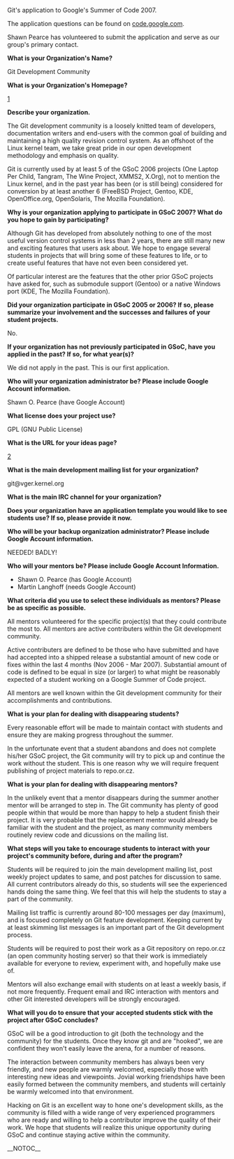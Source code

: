 Git's application to Google's Summer of Code 2007.

The application questions can be found on
[http://code.google.com/support/bin/answer.py?answer=60303&topic=10727 code.google.com].

Shawn Pearce has volunteered to submit the application and serve
as our group's primary contact.

<b> What is your Organization's Name? </b>

Git Development Community

<b> What is your Organization's Homepage? </b>

[http://git.or.cz/]

<b> Describe your organization. </b>

The Git development community is a loosely knitted team of developers,
documentation writers and end-users with the common goal of
building and maintaining a high quality revision control system.
As an offshoot of the Linux kernel team, we take great pride in
our open development methodology and emphasis on quality.

Git is currently used by at least 5 of the GSoC 2006 projects
(One Laptop Per Child, Tangram, The Wine Project, XMMS2, X.Org),
not to mention the Linux kernel, and in the past year has been (or
is still being) considered for conversion by at least another 6
(FreeBSD Project, Gentoo, KDE, OpenOffice.org, OpenSolaris, The
Mozilla Foundation).

''' Why is your organization applying to participate in GSoC 2007? What
do you hope to gain by participating? '''

Although Git has developed from absolutely nothing to one of
the most useful version control systems in less than 2 years,
there are still many new and exciting features that
users ask about.  We hope to engage several students
in projects that will bring some of these features to life, or to
create useful features that have not even been considered yet.

Of particular interest are the features that the other prior GSoC
projects have asked for, such as submodule support (Gentoo) or a
native Windows port (KDE, The Mozilla Foundation).

''' Did your organization participate in GSoC 2005 or 2006? If so,
please summarize your involvement and the successes and failures
of your student projects. '''

No.

''' If your organization has not previously participated in GSoC,
have you applied in the past? If so, for what year(s)? '''

We did not apply in the past.  This is our first application.

''' Who will your organization administrator be? Please include Google
Account information. '''

Shawn O. Pearce (have Google Account)

<b> What license does your project use? </b>

GPL (GNU Public License)

<b> What is the URL for your ideas page? </b>

[http://git.or.cz/gitwiki/SoC2007Ideas]

<b> What is the main development mailing list for your organization? </b>

git@vger.kernel.org

<b> What is the main IRC channel for your organization? </b>

<!-- #git on irc.freenode.org.
 -->

''' Does your organization have an application template you would like
to see students use? If so, please provide it now. '''

''' Who will be your backup organization administrator? Please include
Google Account information. '''

NEEDED!  BADLY!

''' Who will your mentors be? Please include Google Account
Information. '''

* Shawn O. Pearce (has Google Account)
* Martin Langhoff (needs Google Account)

''' What criteria did you use to select these individuals as
mentors? Please be as specific as possible. '''

All mentors volunteered for the specific project(s) that they could
contribute the most to.  All mentors are active contributers within
the Git development community.

Active contributers are defined to be those who have submitted and
have had accepted into a shipped release a substantial amount of
new code or fixes within the last 4 months (Nov 2006 - Mar 2007).
Substantial amount of code is defined to be equal in size (or
larger) to what might be reasonably expected of a student working
on a Google Summer of Code project.

All mentors are well known within the Git development
community for their accomplishments and contributions.

<b> What is your plan for dealing with disappearing students? </b>

Every reasonable effort will be made to maintain contact with
students and ensure they are making progress throughout the summer.

In the unfortunate event that a student abandons and does not
complete his/her GSoC project, the Git community will try to pick up
and continue the work without the student.  This is one reason why we
will require frequent publishing of project materials to repo.or.cz.

<b> What is your plan for dealing with disappearing mentors? </b>

In the unlikely event that a mentor disappears during the summer
another mentor will be arranged to step in.  The Git community
has plenty of good people within that would be more than happy
to help a student finish their project.  It is very probable that
the replacement mentor would already be familiar with the student
and the project, as many community members routinely review code
and dicussions on the mailing list.

''' What steps will you take to encourage students to interact with
your project's community before, during and after the program? '''

Students will be required to join the main development mailing list,
post weekly project updates to same, and post patches for discussion
to same.  All current contributors already do this, so
students will see the experienced hands doing the same thing. We feel
that this will help the students to stay a part of the community.

Mailing list traffic is currently around 80-100 messages per day
(maximum), and is focused completely on Git feature development.
Keeping current by at least skimming list messages is an important
part of the Git development process.

Students will be required to post their work as a Git repository on
repo.or.cz (an open community hosting server) so that their work
is immediately available for everyone to review, experiment with,
and hopefully make use of.

Mentors will also exchange email with students on at least a weekly
basis, if not more frequently.  Frequent email and IRC interaction
with mentors and other Git interested developers will be strongly
encouraged.

''' What will you do to ensure that your accepted students stick with
the project after GSoC concludes? '''

GSoC will be a good introduction to git (both the technology and the
community) for the students.  Once they know git and are "hooked",
we are confident they won't easily leave the arena, for a number
of reasons.

The interaction between community members has always been very
friendly, and new people are warmly welcomed, especially those with
interesting new ideas and viewpoints.  Jovial working friendships
have been easily formed between the community members, and students
will certainly be warmly welcomed into that environment.

Hacking on Git is an excellent way to hone one's development skills,
as the community is filled with a wide range of very experienced
programmers who are ready and willing to help a contributor improve
the quality of their work.  We hope that students will realize this
unique opportunity during GSoC and continue staying active within
the community.

__NOTOC__